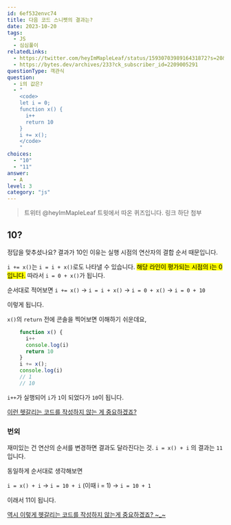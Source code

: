 ```yaml
---
id: 6ef532envc74
title: 다음 코드 스니펫의 결과는?
date: 2023-10-20
tags:
  - JS
  - 심심풀이
relatedLinks:
  - https://twitter.com/heyImMapleLeaf/status/1593070398916431872?s=20&t=cycM9GNHSp4RwhKBmSPWsw&ck_subscriber_id=2209005291
  - https://bytes.dev/archives/233?ck_subscriber_id=2209005291
questionType: 객관식
question:
  - i의 값은?
  - "
    <code>
    let i = 0;
    function x() {
      i++
      return 10
    }
    i += x();
    </code>
    "
choices:
  - "10"
  - "11"
answer:
  - A
level: 3
category: "js"
---
```


<blockquote>
  트위터 @heyImMapleLeaf 트윗에서 따온 퀴즈입니다. 
  링크 하단 첨부
</blockquote>

## 10?

정답을 맞추셨나요?
결과가 10인 이유는 실행 시점의 연산자의 결합 순서 때문입니다.

`i += x()`는 `i = i + x()`로도 나타낼 수 있습니다.
<mark>해당 라인이 평가되는 시점의 i는 0 입니다.</mark> 따라서 `i = 0 + x()`가 됩니다.

순서대로 적어보면
`i += x()` -> `i = i + x()` -> `i = 0 + x()` -> `i = 0 + 10`

이렇게 됩니다.

`x()`의 `return` 전에 콘솔을 찍어보면 이해하기 쉬운데요,

```javascript
    function x() {
      i++
      console.log(i)
      return 10
    }
    i += x();
    console.log(i)
    // 1
    // 10
```

`i++`가 실행되어 `i`가 `1`이 되었다가 `10`이 됩니다.

<u>이런 헷갈리는 코드를 작성하지 않는 게 중요하겠죠?</u>

### 번외

재미있는 건 연산의 순서를 변경하면 결과도 달라진다는 것.
`i = x() + i` 의 결과는 `11`입니다. 

동일하게 순서대로 생각해보면

`i = x() + i` -> `i = 10 + i` (이때 i = 1) -> `i = 10 + 1` 

이래서 11이 됩니다.

<ins>역시 이렇게 헷갈리는 코드를 작성하지 않는게 중요하겠죠? ~_~</ins>